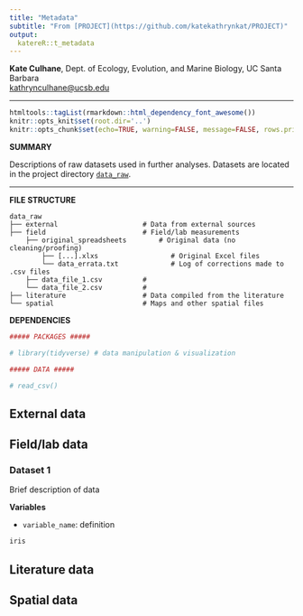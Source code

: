 ```yaml
---
title: "Metadata"
subtitle: "From [PROJECT](https://github.com/katekathrynkat/PROJECT)"
output:
  katereR::t_metadata
---
```


**Kate Culhane**, Dept. of Ecology, Evolution, and Marine Biology, UC Santa Barbara  
[kathrynculhane@ucsb.edu](kathrynculhane@ucsb.edu)
[<i class="fa fa-github"></i>](https://github.com/katekathrynkat/)
[<i class="fa fa-twitter"></i>](https://twitter.com/katekathrynkat/)

***

```r
htmltools::tagList(rmarkdown::html_dependency_font_awesome())
knitr::opts_knit$set(root.dir='..')
knitr::opts_chunk$set(echo=TRUE, warning=FALSE, message=FALSE, rows.print=5)
```

<div class = "summary">

**SUMMARY**

Descriptions of raw datasets used in further analyses. Datasets are located in the project directory [`data_raw`](https://github.com/katekathrynkat/PROJECT/tree/master/data_raw/).

</div>

***

**FILE STRUCTURE**

    data_raw
    ├── external                     # Data from external sources
    ├── field                        # Field/lab measurements
        ├── original_spreadsheets        # Original data (no cleaning/proofing)
            ├── [...].xlxs                  # Original Excel files
            └── data_errata.txt             # Log of corrections made to .csv files
        ├── data_file_1.csv          # 
        └── data_file_2.csv          # 
    ├── literature                   # Data compiled from the literature
    └── spatial                      # Maps and other spatial files

        
**DEPENDENCIES**

```r

##### PACKAGES #####

# library(tidyverse) # data manipulation & visualization

##### DATA #####

# read_csv()

```

## External data

## Field/lab data

### Dataset 1

Brief description of data

**Variables**

- `variable_name`: definition

```r

iris

```

## Literature data

## Spatial data
